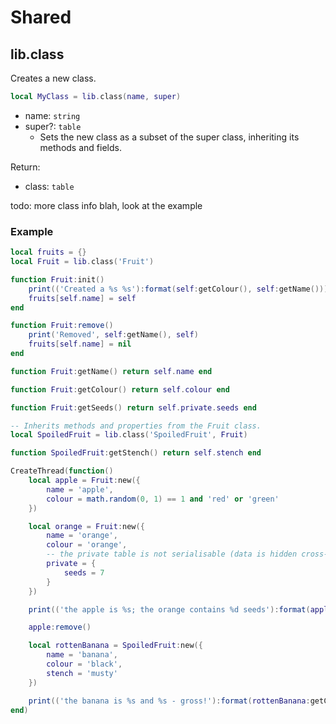 # Shared

## lib.class

Creates a new class.

```lua
local MyClass = lib.class(name, super)
```

- name: `string`
- super?: `table`
  - Sets the new class as a subset of the super class, inheriting its methods and fields.

Return:
- class: `table`

todo: more class info blah, look at the example

### Example

```lua
local fruits = {}
local Fruit = lib.class('Fruit')

function Fruit:init()
    print(('Created a %s %s'):format(self:getColour(), self:getName()))
    fruits[self.name] = self
end

function Fruit:remove()
    print('Removed', self:getName(), self)
    fruits[self.name] = nil
end

function Fruit:getName() return self.name end

function Fruit:getColour() return self.colour end

function Fruit:getSeeds() return self.private.seeds end

-- Inherits methods and properties from the Fruit class.
local SpoiledFruit = lib.class('SpoiledFruit', Fruit)

function SpoiledFruit:getStench() return self.stench end

CreateThread(function()
    local apple = Fruit:new({
        name = 'apple',
        colour = math.random(0, 1) == 1 and 'red' or 'green'
    })

    local orange = Fruit:new({
        name = 'orange',
        colour = 'orange',
        -- the private table is not serialisable (data is hidden cross-resource)
        private = {
            seeds = 7
        }
    })

    print(('the apple is %s; the orange contains %d seeds'):format(apple:getColour(), orange:getSeeds()))

    apple:remove()

    local rottenBanana = SpoiledFruit:new({
        name = 'banana',
        colour = 'black',
        stench = 'musty'
    })

    print(('the banana is %s and %s - gross!'):format(rottenBanana:getColour(), rottenBanana:getStench()))
end)
```